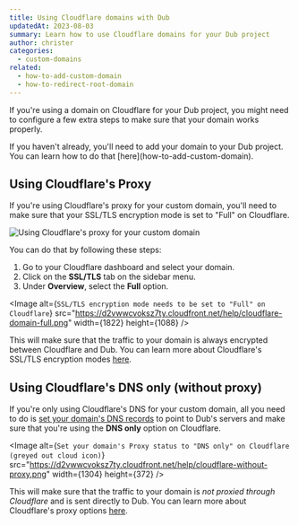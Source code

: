 ```yaml
---
title: Using Cloudflare domains with Dub
updatedAt: 2023-08-03
summary: Learn how to use Cloudflare domains for your Dub project
author: christer
categories:
  - custom-domains
related:
  - how-to-add-custom-domain
  - how-to-redirect-root-domain
---
```


If you're using a domain on Cloudflare for your Dub project, you might need to configure a few extra steps to make sure that your domain works properly.

<Prerequisites>
  If you haven't already, you'll need to add your domain to your Dub project.
  You can learn how to do that [here](how-to-add-custom-domain).
</Prerequisites>

## Using Cloudflare's Proxy

If you're using Cloudflare's proxy for your custom domain, you'll need to make sure that your SSL/TLS encryption mode is set to "Full" on Cloudflare.

<Image
  alt="Using Cloudflare's proxy for your custom domain"
  src="https://d2vwwcvoksz7ty.cloudfront.net/help/cloudflare-with-proxy.png"
  width={1304}
  height={372}
/>

You can do that by following these steps:

1. Go to your Cloudflare dashboard and select your domain.
2. Click on the **SSL/TLS** tab on the sidebar menu.
3. Under **Overview**, select the **Full** option.

<Image
  alt={`SSL/TLS encryption mode needs to be set to "Full" on Cloudflare`}
  src="https://d2vwwcvoksz7ty.cloudfront.net/help/cloudflare-domain-full.png"
  width={1822}
  height={1088}
/>

This will make sure that the traffic to your domain is always encrypted between Cloudflare and Dub. You can learn more about Cloudflare's SSL/TLS encryption modes [here](https://developers.cloudflare.com/ssl/origin-configuration/ssl-modes/).

## Using Cloudflare's DNS only (without proxy)

If you're only using Cloudflare's DNS for your custom domain, all you need to do is [set your domain's DNS records](how-to-add-custom-domain#step-2-configure-your-domain) to point to Dub's servers and make sure that you're using the **DNS only** option on Cloudflare.

<Image
  alt={`Set your domain's Proxy status to "DNS only" on Cloudflare (greyed out cloud icon)`}
  src="https://d2vwwcvoksz7ty.cloudfront.net/help/cloudflare-without-proxy.png"
  width={1304}
  height={372}
/>

This will make sure that the traffic to your domain is _not proxied through Cloudflare_ and is sent directly to Dub. You can learn more about Cloudflare's proxy options [here](https://support.cloudflare.com/hc/en-us/articles/200169626-Identifying-network-ports-compatible-with-Cloudflare-s-proxy).
